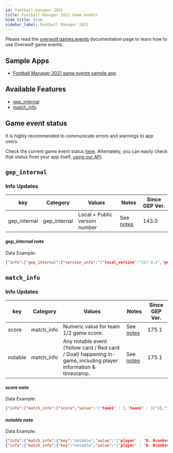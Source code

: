 ```yaml
---
id: football-manager-2021
title: Football Manager 2021 Game events
hide_title: true
sidebar_label: Football Manager 2021
---
```


<!-- GENERATED USING /scripts/generate.js -->

<head>
  <meta name="keywords" content="API for Football Manager 2021, Football Manager 2021 API, SDK for Football Manager 2021, Football Manager 2021 SDK"/>
</head>

<GameInfo gameID={21666} showCompliance={true} showDocs={false}/>

Please read the [overwolf.games.events](.) documentation page to learn how to use Overwolf game events.

## Sample Apps
* [Football Manager 2021 game events sample app](https://github.com/overwolf/events-sample-apps)

## Available Features

* [gep_internal](#gep_internal)
* [match_info](#match_info)

## Game event status

It is highly recommended to communicate errors and warnings to app users. 

Check the current game event status [here](/status/). Alternately, you can easily check that status from your app itself, [using our API](/topics/using-events/how-to-check-events-status-from-app).

## `gep_internal`

### Info Updates

key          | Category    | Values                    | Notes                 | Since GEP Ver. |
------------ | ------------| ------------------------- | --------------------- | ------------- | 
gep_internal | gep_internal| Local + Public version number|See [notes](#gep_internal-note)|   143.0       |

#### *gep_internal* note

Data Example:

```json
{"info":{"gep_internal":{"version_info":"{"local_version":"157.0.1","public_version":"157.0.1","is_updated":true}"}},"feature":"gep_internal"}
```

## `match_info`

### Info Updates

key          | Category    | Values                    | Notes                 | Since GEP Ver. |
------------ | ------------| ------------------------- | --------------------- | ------------- | 
score | match_info | Numeric value for team 1/2 game score. |See [notes](#score-note) |   175.1       |
notable | match_info | Any notable event (Yellow card / Red card / Goal) happening in-game, including player information & timestamp. |See [notes](#notable-note) |   175.1       |

#### *score* note

Data Example:

```json
{"info":{"match_info":{"score","value":"{"team1" : 1,"team2" : 3}"}},"feature":"match_info"}
```

#### *notable* note

Data Example:

```json
{"info":{"match_info":{"key":"notable","value":"{"player" : "D. Branković","action" : "YELLOW_CARD","time" : "17'"}"}},"feature":"match_info"}
{"info":{"match_info":{"key":"notable","value":"{"player" : "D. Branković","action" : "YELLOW_CARD","time" : "17'"},{"player" : "M. Jolović","action" : "YELLOW_CARD","time" : "29'"},{"player" : "N. Glišić","action" : "GOAL","time" : "47'"},{"player" : "N. Glišić","action" : "GOAL","time" : "58'"}},"feature":"match_info"}"}
```
